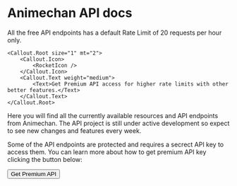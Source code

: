 
# Animechan API docs

<div style={{marginTop: '20px;'}}>
	<Callout.Root size="1" color="blue">
		<Callout.Icon>
			<InfoCircledIcon />
		</Callout.Icon>
		<Callout.Text weight="medium">
			<Text>All the free API endpoints has a default Rate Limit of 20 requests per hour only.</Text>
		</Callout.Text>
	</Callout.Root>


	<Callout.Root size="1" mt="2">
		<Callout.Icon>
			<RocketIcon />
		</Callout.Icon>
		<Callout.Text weight="medium">
			<Text>Get Premium API access for higher rate limits with other better features.</Text>
		</Callout.Text>
	</Callout.Root>
</div>

Here you will find all the currently available resources and API endpoints from Animechan. The API project is still under active development so expect to see new changes and features every week.

Some of the API endpoints are protected and requires a secrect API key to access them. You can learn more about how to get premium API key clicking the button below:<br/>

<Link href="/get-premium">
	<Button size="3">
		<span>Get Premium API</span> <RocketIcon />
	</Button>
</Link>
